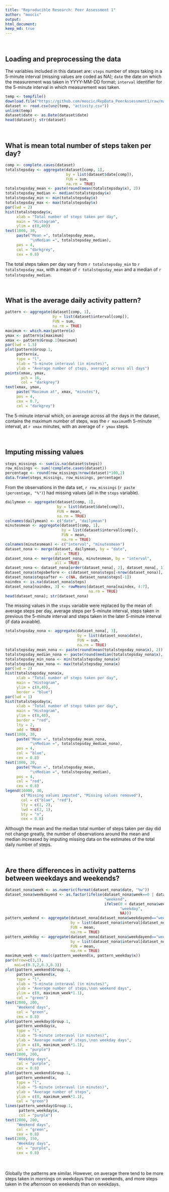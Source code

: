 ```yaml
---
title: "Reproducible Research: Peer Assessment 1"
author: "moocic"
output: 
html_document:
keep_md: true
---
```


<br>

## Loading and preprocessing the data

The variables included in this dataset are: `steps` number of steps taking in a 5-minute
interval (missing values are coded as NA); `date` the date on which the measurement was taken
in YYYY-MM-DD format; `interval` identifier for the 5-minute interval in which measurement
was taken.

```r
temp <- tempfile()
download.file("https://github.com/moocic/RepData_PeerAssessment1/raw/master/activity.zip", temp)
dataset <- read.csv(unz(temp, "activity.csv"))
unlink(temp)
dataset$date <- as.Date(dataset$date)
head(dataset); str(dataset)
```

<br>

## What is mean total number of steps taken per day?

```r
comp <- complete.cases(dataset)
totalstepsday <- aggregate(dataset[comp, 1],
                           by = list(dataset$date[comp]),
                           FUN = sum,
                           na.rm = TRUE)
totalstepsday_mean <- paste(round(mean(totalstepsday$x), 2))
totalstepsday_median <- median(totalstepsday$x)
totalstepsday_min <- min(totalstepsday$x)
totalstepsday_max <- max(totalstepsday$x)
par(lwd = 2)
hist(totalstepsday$x,
     xlab = "Total number of steps taken per day",
     main = "Histogram",
     ylim = c(0,40))
text(1000, 30,
     paste("Mean =", totalstepsday_mean,
           "\nMedian =", totalstepsday_median),
     pos = 4,
     col = "darkgrey",
     cex = 0.8)
```

The total steps taken per day vary from `r totalstepsday_min` to `r totalstepsday_max`, with a
mean of `r totalstepsday_mean` and a median of `r totalstepsday_median`.

<br>

## What is the average daily activity pattern?

```r
pattern <- aggregate(dataset[comp, 1],
                     by = list(dataset$interval[comp]),
                     FUN = sum,
                     na.rm = TRUE)
maximum <- which.max(pattern$x)
ymax <- pattern$x[maximum]
xmax <- pattern$Group.1[maximum]
par(lwd = 1.5)
plot(pattern$Group.1,
     pattern$x,
     type = "l",
     xlab = "5-minute interaval (in minutes)",
     ylab = "Average number of steps, averaged across all days")
points(xmax, ymax,
       pch = 16,
       col = "darkgrey")
text(xmax, ymax,
     paste("Maximum at", xmax, "minutes"),
     pos = 4,
     cex = 0.7,
     col = "darkgrey")
```

The 5-minute interval which, on average across all the days in the dataset, contains the
maximum number of steps, was the `r maximum`th 5-minute interval, at `r xmax` minutes, with an
average of `r ymax` steps.

<br>

## Imputing missing values

```r
steps_missings <- sum(is.na(dataset$steps))
row_missings <- sum(!complete.cases(dataset))
percentage <- round(row_missings/nrow(dataset)*100,2)
data.frame(steps_missings, row_missings, percentage)
```

From the observations in the data set, `r row_missings` (`r paste (percentage, "%")`) had
missing values (all in the `steps` variable).


```r
dailymean <- aggregate(dataset[comp, 1],
                       by = list(dataset$date[comp]),
                       FUN = mean,
                       na.rm = TRUE)
colnames(dailymean) <- c("date", "dailymean")
minutesmean <- aggregate(dataset[comp, 1],
                         by = list(dataset$interval[comp]),
                         FUN = mean,
                         na.rm = TRUE)
colnames(minutesmean) <- c("interval", "minutesmean")
dataset_nona <- merge(dataset, dailymean, by = "date",
                      all = TRUE)
dataset_nona <- merge(dataset_nona, minutesmean, by = "interval",
                      all = TRUE)
dataset_nona <- dataset_nona[order(dataset_nona[, 2], dataset_nona[, 1]), ]
dataset_nona$stepsbefore <- c(dataset_nona$steps[-nrow(dataset_nona)], NA)
dataset_nona$stepsafter <- c(NA, dataset_nona$steps[-1])
naindex <- is.na(dataset_nona$steps)
dataset_nona[naindex, 3] <- rowMeans(dataset_nona[naindex, 4:7],
                                     na.rm = TRUE)
head(dataset_nona); str(dataset_nona)
```

The missing values in the `steps` variable were replaced by the mean of: average steps per day,
average steps per 5-minute interval, steps taken in previous the 5-minute interval and steps taken
in the later 5-minute interval (if data avaiable).

```r
totalstepsday_nona <- aggregate(dataset_nona[, 3],
                                by = list(dataset_nona$date),
                                FUN = sum,
                                na.rm = TRUE)
totalstepsday_mean_nona <- paste(round(mean(totalstepsday_nona$x), 2))
totalstepsday_median_nona <- paste(round(median(totalstepsday_nona$x), 2))
totalstepsday_min_nona <- min(totalstepsday_nona$x)
totalstepsday_max_nona <- max(totalstepsday_nona$x)
par(lwd = 2)
hist(totalstepsday_nona$x,
     xlab = "Total number of steps taken per day",
     main = "Histogram",
     ylim = c(0,40),
     border = "blue")
par(lwd = 1)
hist(totalstepsday$x,
     xlab = "Total number of steps taken per day",
     main = "Histogram",
     ylim = c(0,40),
     border = "red",
     lty = 2,
     add = TRUE)
text(1000, 30,
     paste("Mean =", totalstepsday_mean_nona,
           "\nMedian =", totalstepsday_median_nona),
     pos = 4,
     col = "blue",
     cex = 0.8)
text(1000, 20,
     paste("Mean =", totalstepsday_mean,
           "\nMedian =", totalstepsday_median),
     pos = 4,
     col = "red",
     cex = 0.8)
legend(16000, 30,
       c("Missing values imputed", "Missing values removed"),
       col = c("blue", "red"),
       lty = c(1, 2),
       lwd = c(2, 1),
       bty = "n",
       cex = 0.8)
```

Although the mean and the median total number of steps taken per day did not change greatly,
the number of observations around the mean and median increased by imputing missing data on the
estimates of the total daily number of steps.

<br>

## Are there differences in activity patterns between weekdays and weekends?

```r
dataset_nona$week <- as.numeric(format(dataset_nona$date, "%w"))
dataset_nona$weekdayend <- as.factor(ifelse(dataset_nona$week==0 | dataset_nona$week==6,
                                            "weekend",
                                            ifelse(0 < dataset_nona$week & dataset_nona$week < 6,
                                                   "weekday",
                                                   NA)))
pattern_weekend <- aggregate(dataset_nona[dataset_nona$weekdayend=="weekend", 3],
                             by = list(dataset_nona$interval[dataset_nona$weekdayend=="weekend"]),
                             FUN = mean,
                             na.rm = TRUE)
pattern_weekday <- aggregate(dataset_nona[dataset_nona$weekdayend=="weekday", 3],
                             by = list(dataset_nona$interval[dataset_nona$weekdayend=="weekday"]),
                             FUN = mean,
                             na.rm = TRUE)
maximum_week <- max(c(pattern_weekend$x, pattern_weekday$x))
par(mfrow=c(3,1),
    mai=c(0.3,2,0.3,0.3))
plot(pattern_weekend$Group.1,
     pattern_weekend$x,
     type = "l",
     xlab = "5-minute interaval (in minutes)",
     ylab = "Average number of steps,\non weekend days",
     ylim = c(0, maximum_week*1.1),
     col = "green")
text(2000, 200,
     "Weekend days",
     col = "green",
     cex = 0.8)
plot(pattern_weekday$Group.1,
     pattern_weekday$x,
     type = "l",
     xlab = "5-minute interaval (in minutes)",
     ylab = "Average number of steps,\non weekday days",
     ylim = c(0, maximum_week*1.1),
     col = "purple")
text(2000, 200,
     "Weekday days",
     col = "purple",
     cex = 0.8)
plot(pattern_weekend$Group.1,
     pattern_weekend$x,
     type = "l",
     xlab = "5-minute interaval (in minutes)",
     ylab = "Average number of steps",
     ylim = c(0, maximum_week*1.1),
     col = "green")
lines(pattern_weekday$Group.1,
      pattern_weekday$x,
      col = "purple")
text(2000, 200,
     "Weekend days",
     col = "green",
     cex = 0.8)
text(2000, 150,
     "Weekday days",
     col = "purple",
     cex = 0.8)
```
<br>
<br>
Globally the patterns are similar. However, on average there tend to be more steps taken in mornings on weekdays than on weekends, and more steps taken in the afternoon on weekends than
on weekdays.